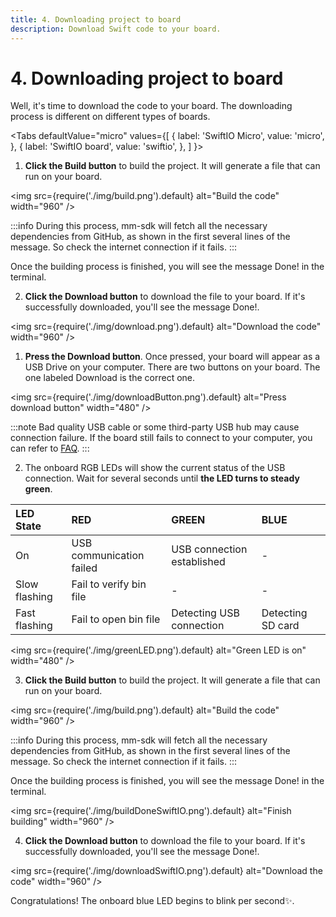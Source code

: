 ```yaml
---
title: 4. Downloading project to board
description: Download Swift code to your board.
---
```


# 4. Downloading project to board

Well, it's time to download the code to your board. The downloading process is different on different types of boards.



<Tabs
  defaultValue="micro"
  values={[
    { label: 'SwiftIO Micro', value: 'micro', },
    { label: 'SwiftIO board', value: 'swiftio', },
  ]
}>

<TabItem value="micro">

1. **Click the Build button** to build the project. It will generate a file that can run on your board. 

<img
  src={require('./img/build.png').default}
  alt="Build the code" width="960"
/>

:::info
During this process, mm-sdk will fetch all the necessary dependencies from GitHub, as shown in the first several lines of the message. So check the internet connection if it fails.
:::

Once the building process is finished, you will see the message Done! in the terminal.

2. **Click the Download button** to download the file to your board. If it's successfully downloaded, you'll see the message Done!.

<img
  src={require('./img/download.png').default}
  alt="Download the code" width="960"
/>

</TabItem>

<TabItem value="swiftio">

1. **Press the Download button**. Once pressed, your board will appear as a USB Drive on your computer. There are two buttons on your board. The one labeled Download is the correct one.

<img
  src={require('./img/downloadButton.png').default}
  alt="Press download button" width="480"
/>

:::note
Bad quality USB cable or some third-party USB hub may cause connection failure. If the board still fails to connect to your computer, you can refer to [FAQ](../faq.mdx#usb-driver-cant-be-mounted).
:::


2. The onboard RGB LEDs will show the current status of the USB connection. Wait for several seconds until **the LED turns to steady green**.

  | LED State     | RED                      | GREEN                      | BLUE              |
  | :------------ | :----------------------- | :------------------------- | :---------------- |
  | On            | USB communication failed | USB connection established | -                 |
  | Slow flashing | Fail to verify bin file  | -                          | -                 |
  | Fast flashing | Fail to open bin file    | Detecting USB connection   | Detecting SD card |

<img
  src={require('./img/greenLED.png').default}
  alt="Green LED is on" width="480"
/>



3. **Click the Build button** to build the project. It will generate a file that can run on your board. 

<img
  src={require('./img/build.png').default}
  alt="Build the code" width="960"
/>

:::info
During this process, mm-sdk will fetch all the necessary dependencies from GitHub, as shown in the first several lines of the message. So check the internet connection if it fails.
:::

Once the building process is finished, you will see the message Done! in the terminal.

<img
  src={require('./img/buildDoneSwiftIO.png').default}
  alt="Finish building" width="960"
/>

4. **Click the Download button** to download the file to your board. If it's successfully downloaded, you'll see the message Done!.

<img
  src={require('./img/downloadSwiftIO.png').default}
  alt="Download the code" width="960"
/>

</TabItem>
</Tabs>



Congratulations! The onboard blue LED begins to blink per second✨.